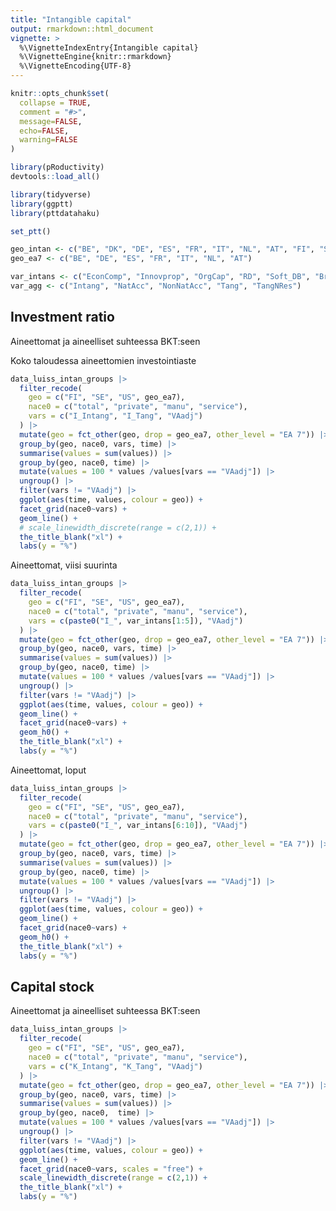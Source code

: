 ```yaml
---
title: "Intangible capital"
output: rmarkdown::html_document
vignette: >
  %\VignetteIndexEntry{Intangible capital}
  %\VignetteEngine{knitr::rmarkdown}
  %\VignetteEncoding{UTF-8}
---
```


```r
knitr::opts_chunk$set(
  collapse = TRUE,
  comment = "#>", 
  message=FALSE, 
  echo=FALSE, 
  warning=FALSE
)

```

```r
library(pRoductivity)
devtools::load_all()

library(tidyverse)
library(ggptt)
library(pttdatahaku)

set_ptt()

geo_intan <- c("BE", "DK", "DE", "ES", "FR", "IT", "NL", "AT", "FI", "SE", "UK", "NO", "US")
geo_ea7 <- c("BE", "DE", "ES", "FR", "IT", "NL", "AT")

var_intans <- c("EconComp", "Innovprop", "OrgCap", "RD", "Soft_DB", "Brand", "Design", "NFP", "OIPP", "Train")
var_agg <- c("Intang", "NatAcc", "NonNatAcc", "Tang", "TangNRes")

```

## Investment ratio

Aineettomat ja aineelliset suhteessa BKT:seen

Koko taloudessa aineettomien investointiaste 

```r

data_luiss_intan_groups |> 
  filter_recode(
    geo = c("FI", "SE", "US", geo_ea7),
    nace0 = c("total", "private", "manu", "service"),
    vars = c("I_Intang", "I_Tang", "VAadj")
  ) |> 
  mutate(geo = fct_other(geo, drop = geo_ea7, other_level = "EA 7")) |> 
  group_by(geo, nace0, vars, time) |> 
  summarise(values = sum(values)) |> 
  group_by(geo, nace0, time) |> 
  mutate(values = 100 * values /values[vars == "VAadj"]) |> 
  ungroup() |> 
  filter(vars != "VAadj") |> 
  ggplot(aes(time, values, colour = geo)) +
  facet_grid(nace0~vars) +
  geom_line() +
  # scale_linewidth_discrete(range = c(2,1)) +
  the_title_blank("xl") +
  labs(y = "%")

```


Aineettomat, viisi suurinta

```r

data_luiss_intan_groups |> 
  filter_recode(
    geo = c("FI", "SE", "US", geo_ea7),
    nace0 = c("total", "private", "manu", "service"),
    vars = c(paste0("I_", var_intans[1:5]), "VAadj")
  ) |> 
  mutate(geo = fct_other(geo, drop = geo_ea7, other_level = "EA 7")) |> 
  group_by(geo, nace0, vars, time) |> 
  summarise(values = sum(values)) |> 
  group_by(geo, nace0, time) |> 
  mutate(values = 100 * values /values[vars == "VAadj"]) |> 
  ungroup() |> 
  filter(vars != "VAadj") |> 
  ggplot(aes(time, values, colour = geo)) +
  geom_line() +
  facet_grid(nace0~vars) +
  geom_h0() +
  the_title_blank("xl") +
  labs(y = "%")

```

Aineettomat, loput

```r

data_luiss_intan_groups |> 
  filter_recode(
    geo = c("FI", "SE", "US", geo_ea7),
    nace0 = c("total", "private", "manu", "service"),
    vars = c(paste0("I_", var_intans[6:10]), "VAadj")
  ) |> 
  mutate(geo = fct_other(geo, drop = geo_ea7, other_level = "EA 7")) |> 
  group_by(geo, nace0, vars, time) |> 
  summarise(values = sum(values)) |> 
  group_by(geo, nace0, time) |> 
  mutate(values = 100 * values /values[vars == "VAadj"]) |> 
  ungroup() |> 
  filter(vars != "VAadj") |> 
  ggplot(aes(time, values, colour = geo)) +
  geom_line() +
  facet_grid(nace0~vars) +
  geom_h0() +
  the_title_blank("xl") +
  labs(y = "%")

```

## Capital stock

Aineettomat ja aineelliset suhteessa BKT:seen

```r

data_luiss_intan_groups |> 
  filter_recode(
    geo = c("FI", "SE", "US", geo_ea7),
    nace0 = c("total", "private", "manu", "service"),
    vars = c("K_Intang", "K_Tang", "VAadj")
  ) |> 
  mutate(geo = fct_other(geo, drop = geo_ea7, other_level = "EA 7")) |> 
  group_by(geo, nace0, vars, time) |> 
  summarise(values = sum(values)) |> 
  group_by(geo, nace0,  time) |> 
  mutate(values = 100 * values /values[vars == "VAadj"]) |> 
  ungroup() |> 
  filter(vars != "VAadj") |> 
  ggplot(aes(time, values, colour = geo)) +
  geom_line() +
  facet_grid(nace0~vars, scales = "free") +
  scale_linewidth_discrete(range = c(2,1)) +
  the_title_blank("xl") +
  labs(y = "%")

```
